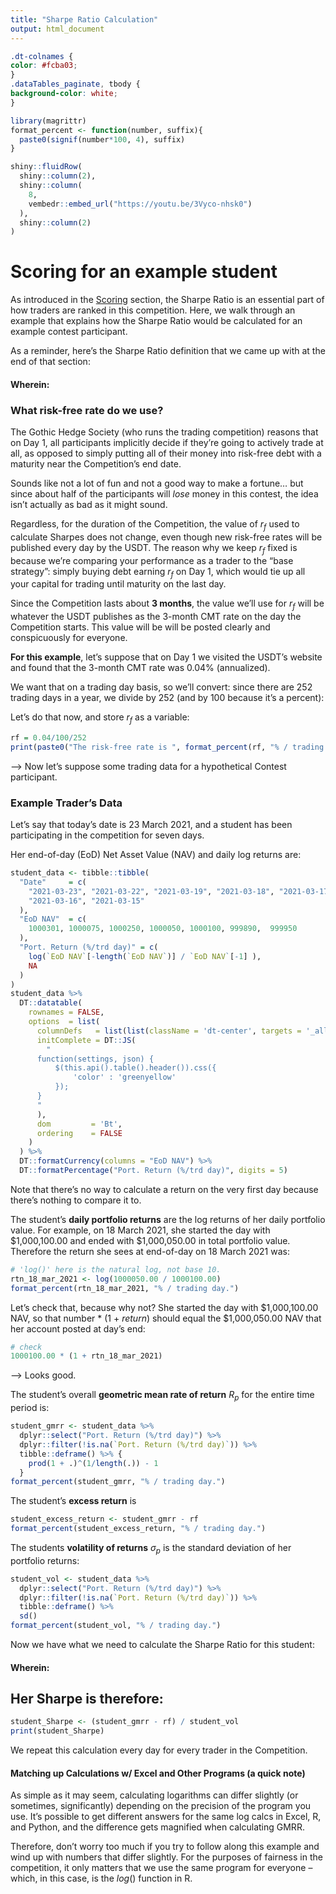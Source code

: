 ```yaml
---
title: "Sharpe Ratio Calculation"
output: html_document
---
```


```css
.dt-colnames {
color: #fcba03;
}
.dataTables_paginate, tbody {
background-color: white;
}
```

```r
library(magrittr)
format_percent <- function(number, suffix){
  paste0(signif(number*100, 4), suffix)
}
```

```r
shiny::fluidRow(
  shiny::column(2),
  shiny::column(
    8,
    vembedr::embed_url("https://youtu.be/3Vyco-nhsk0")
  ),
  shiny::column(2)
)
```

# Scoring for an example student
As introduced in the
[Scoring](https://gothic-hedge-society.github.io/fintech.trading.competition/articles/Scoring.html)
section, the Sharpe Ratio is an essential part of how traders are ranked in this
competition. Here, we walk through an example that explains how the Sharpe Ratio
would be calculated for an example contest participant.

As a reminder, here's the Sharpe Ratio definition that we came up with at the
end of that section:

\begin{align*}
{\tt Sharpe\ Ratio} = \frac{R_{p} - r_{f}}{\sigma_{p}} 
\end{align*}

#### Wherein:

\begin{align*}
R_{p} & {\sf: Portfolio\ Return} \\
r_{f} & {\sf: Risk\ free\ rate\ of\ return} \\
\sigma_{p} & {\sf: Volatility\ of\ portfolio\ return}
\end{align*}


### What risk-free rate do we use?
The Gothic Hedge Society (who runs the trading competition) reasons that on Day
1, all participants implicitly decide if they're going to actively trade at all,
as opposed to simply putting all of their money into risk-free debt with a 
maturity near the Competition's end date.

Sounds like not a lot of fun and not a good way to make a fortune... but since 
about half of the participants will *lose* money in this contest, the idea isn't
actually as bad as it might sound.

Regardless, for the duration of the Competition, the value of $r_{f}$ used to 
calculate Sharpes does not change, even though new risk-free rates will be 
published every day by the USDT. The reason why we keep $r_{f}$ fixed is because
we're comparing your performance as a trader to the "base strategy": simply
buying debt earning $r_{f}$ on Day 1, which would tie up all your capital for 
trading until maturity on the last day.

Since the Competition lasts about **3 months**, the value we'll use for $r_{f}$ 
will be whatever the USDT publishes as the 3-month CMT rate on the day the 
Competition starts. This value will be will be posted clearly and conspicuously
for everyone.

**For this example**, let's suppose that on Day 1 we visited the USDT's website 
and found that the 3-month CMT rate was 0.04% (annualized). 

We want that on a trading day basis, so we'll convert: since there are 252 
trading days in a year, we divide by 252 (and by 100 because it's a percent):

Let's do that now, and store $r_{f}$ as a variable:
``` r
rf = 0.04/100/252
print(paste0("The risk-free rate is ", format_percent(rf, "% / trading day.")))
```

--> Now let's suppose some trading data for a hypothetical Contest participant.

### Example Trader's Data
Let's say that today's date is 23 March 2021, and a student has been
participating in the competition for seven days. 

Her end-of-day (EoD) Net Asset Value (NAV) and daily log returns are:

``` r
student_data <- tibble::tibble(
  "Date"     = c(
    "2021-03-23", "2021-03-22", "2021-03-19", "2021-03-18", "2021-03-17", 
    "2021-03-16", "2021-03-15"
  ),
  "EoD NAV"  = c(
    1000301, 1000075, 1000250, 1000050, 1000100, 999890,  999950
  ),
  "Port. Return (%/trd day)" = c(
    log(`EoD NAV`[-length(`EoD NAV`)] / `EoD NAV`[-1] ),
    NA
  )
)
student_data %>%
  DT::datatable(
    rownames = FALSE,
    options  = list(
      columnDefs   = list(list(className = 'dt-center', targets = '_all')),
      initComplete = DT::JS(
        "
      function(settings, json) {
          $(this.api().table().header()).css({
              'color' : 'greenyellow'
          });
      }
      "
      ),
      dom         = 'Bt',
      ordering    = FALSE
    )
  ) %>%
  DT::formatCurrency(columns = "EoD NAV") %>%
  DT::formatPercentage("Port. Return (%/trd day)", digits = 5)
```

Note that there's no way to calculate a return on the very first day because
there's nothing to compare it to.

The student's **daily portfolio returns** are the log returns of her daily
portfolio value. For example, on 18 March 2021, she started the day with
\$1,000,100.00 and ended with \$1,000,050.00 in total portfolio value. Therefore
the return she sees at end-of-day on 18 March 2021 was:
```r
# 'log()' here is the natural log, not base 10.
rtn_18_mar_2021 <- log(1000050.00 / 1000100.00)
format_percent(rtn_18_mar_2021, "% / trading day.")
```

Let's check that, because why not? She started the day with $1,000,100.00 NAV, 
so that number * (1 + $return$) should equal the $1,000,050.00 NAV that her 
account posted at day's end:
```r
# check
1000100.00 * (1 + rtn_18_mar_2021)
```
--> Looks good.

The student's overall **geometric mean rate of return** $R_{p}$ for the entire 
time period is:
```r
student_gmrr <- student_data %>%
  dplyr::select("Port. Return (%/trd day)") %>%
  dplyr::filter(!is.na(`Port. Return (%/trd day)`)) %>% 
  tibble::deframe() %>% {
    prod(1 + .)^(1/length(.)) - 1
  }
format_percent(student_gmrr, "% / trading day.")
```

The student's **excess return** is
```r
student_excess_return <- student_gmrr - rf
format_percent(student_excess_return, "% / trading day.")
```

The students **volatility of returns** $\sigma_{p}$ is the standard 
deviation of her portfolio returns:
```r
student_vol <- student_data %>%
  dplyr::select("Port. Return (%/trd day)") %>%
  dplyr::filter(!is.na(`Port. Return (%/trd day)`)) %>% 
  tibble::deframe() %>%
  sd()
format_percent(student_vol, "% / trading day.")
```

Now we have what we need to calculate the Sharpe Ratio for this student:

\begin{align*}
{\tt Sharpe\ Ratio} = \frac{R_{p} - r_{f}}{\sigma_{p}} 
\end{align*}

#### Wherein:

\begin{align*}
R_{p} & {\sf: Portfolio\ Return} \\
r_{f} & {\sf: Risk\ free\ rate\ of\ return} \\
\sigma_{p} & {\sf: Volatility\ of\ portfolio\ return}
\end{align*}

## Her Sharpe is therefore:
```r
student_Sharpe <- (student_gmrr - rf) / student_vol
print(student_Sharpe)
```

We repeat this calculation every day for every trader in the Competition.

#### Matching up Calculations w/ Excel and Other Programs (a quick note)
As simple as it may seem, calculating logarithms can differ slightly (or
sometimes, significantly) depending on the precision of the program you use.
It's possible to get different answers for the same log calcs in Excel, R, and
Python, and the difference gets magnified when calculating GMRR.

Therefore, don't worry too much if you try to follow along this example and wind
up with numbers that differ slightly. For the purposes of fairness in the
competition, it only matters that we use the same program for everyone -- which,
in this case, is the *log*() function in R.


